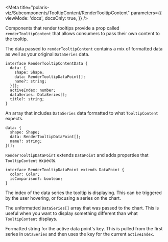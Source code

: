 
<Meta
  title="polaris-viz/Subcomponents/TooltipContent/RenderTooltipContent"
  parameters={{
    viewMode: 'docs',
    docsOnly: true,
  }}
/>

<PolarisVizProvider>

<div style={{ margin: '0 auto', maxWidth: '800px', color: 'white'}}>
<Title>🧪 Render Tooltip Content</Title>

Components that render tooltips provide a prop called <code>renderTooltipContent</code> that allows consumers to pass their own content to the tooltip.

The data passed to <code>renderTooltipContent</code> contains a mix of
formatted data as well as your original <code>DataSeries</code> data.

```tsx
interface RenderTooltipContentData {
  data: {
    shape: Shape;
    data: RenderTooltipDataPoint[];
    name?: string;
  }[];
  activeIndex: number;
  dataSeries: DataSeries[];
  title?: string;
}
```

<Divider />
<Title type="h2">Properties</Title>

<Title type="h3">
  <code>RenderTooltipContentData.data</code>
</Title>

An array that includes <code>DataSeries</code> data formatted to what <code>TooltipContent</code> expects.

```tsx
data: {
  shape: Shape;
  data: RenderTooltipDataPoint[];
  name?: string;
}[];
```

<Title type="h=4">
  <code>RenderTooltipDataPoint</code>
</Title>

<code>RenderTooltipDataPoint</code> extends <code>DataPoint</code> and adds properties
that <code>TooltipContent</code> expects.

```tsx
interface RenderTooltipDataPoint extends DataPoint {
  color: Color;
  isComparison?: boolean;
}
```

<Title type="h3">
  <code>RenderTooltipContentData.activeIndex</code>
</Title>

The index of the data series the tooltip is displaying. This can be triggered by the user hovering, or focusing a series on the chart.

<Title type="h3">
  <code>RenderTooltipContentData.dataSeries</code>
</Title>

The unformatted <code>DataSeries[]</code> array that was passed to the chart. This is useful when you want to display something different than what <code>TooltipContent</code> displays.

<Title type="h3">
  <code>RenderTooltipContentData.title</code>
</Title>

Formatted string for the active data point's key. This is pulled from the first series in <code>DataSeries</code> and then uses the key for the current <code>activeIndex</code>.

</div>
</PolarisVizProvider>
